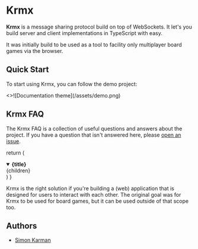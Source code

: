 # Krmx

**Krmx** is a message sharing protocol build on top of WebSockets. It let's you build server and client implementations in TypeScript with easy.

It was initially build to be used as a tool to facility only multiplayer board games via the browser.

## Quick Start


To start using Krmx, you can follow the demo project:

<Cards num={1}>
    <Card image arrow title="Demo project" href="https://github.com/binxio/krmx-demo">
        <>![Documentation theme](/assets/demo.png)</>
    </Card>
</Cards>

## Krmx FAQ
The Krmx FAQ is a collection of useful questions and answers about the project. If you have a question that isn't answered here, please [open an issue](https://github.com/simonkarman/ancient/issues).

  return (
    <details
      open
      className="last-of-type:mb-0 rounded-lg bg-neutral-50 dark:bg-neutral-800 p-2 mt-4"
    >
      <summary>
        <strong className="text-lg">{title}</strong>
      </summary>
      <div className="nx-p-2">{children}</div>
    </details>
  )
}

<FAQBox title="Why Krmx?">
  Krmx is the right solution if you're building a (web) application that is designed for users to interact with each other. The original goal was for Krmx to be used for board games, but it can be used outside of that scope too.
</FAQBox>

## Authors
- [Simon Karman](https://www.simonkarman.nl)
